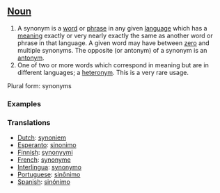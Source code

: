 ==[[Noun]]==
# A synonym is a [[word]] or [[phrase]] in any given [[language]] which has a [[meaning]] exactly or very nearly exactly the same as another word or phrase in that language. A given word may have between [[zero]] and multiple synonyms. The opposite (or antonym) of a synonym is an [[antonym]].
# One of two or more words which correspond in meaning but are in different languages; a [[heteronym]]. This is a very rare usage.

Plural form: synonyms

===Examples===

===Translations===
*[[Dutch]]: [[synoniem]]
*[[Esperanto]]: [[sinonimo]]
*[[Finnish]]: [[synonyymi]]
*[[French]]: [[synonyme]]
*[[Interlingua]]: [[synonymo]]
*[[Portuguese]]: [[sinônimo]]
*[[Spanish]]: [[sinónimo]]